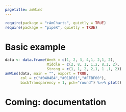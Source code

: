 ```yaml
---
pagetitle: amWind
---
```

  
```r
require(package = "rAmCharts", quietly = TRUE)
require(package = "pipeR", quietly = TRUE)
```

# Basic example

```r
data <- data.frame(Week = c(1, 2, 3, 4,1, 2,1, 2),
                   Middle = c(2, 8, 1, 1,2, 8,1, 2),
                   Strong = c(1, 1, 2, 2,1, 1 ,1, 2))
amWind(data, main = "", export = TRUE,
       col = c("#0404B4","#01DF01","#FFBF00"),
       backTransparency = 1, pch="round") %>>% plot()
```

# Coming: documentation